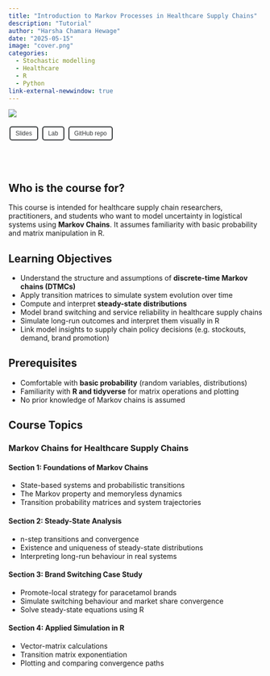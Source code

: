 ```yaml
---
title: "Introduction to Markov Processes in Healthcare Supply Chains"
description: "Tutorial"
author: "Harsha Chamara Hewage"
date: "2025-05-15"
image: "cover.png"
categories:
  - Stochastic modelling
  - Healthcare
  - R
  - Python
link-external-newwindow: true
---
```


![](cover.png){fig-align="center"}

<link rel="stylesheet" href="https://cdnjs.cloudflare.com/ajax/libs/font-awesome/6.0.0-beta3/css/all.min.css">

<style>
/* Custom button style */
button {
  background-color: transparent; /* No filling */
  border: 2px solid rgb(55, 58, 60); /* Gray border */
  color: rgb(55, 58, 60); /* Gray text */
  padding: 5px 10px;
  text-align: center;
  text-decoration: none;
  display: inline-block;
  font-size: 12px;
  margin: 4px 2px;
  cursor: pointer;
  border-radius: 5px; /* Rounded corners */
}

/* Hover effect for Journal article */
#journal-article-btn:hover {
  border-color: #0066b2; /* Blue border on hover */
  color: #0066b2; /* Blue text on hover */
}

/* Hover effect for GitHub repo */
#github-repo-btn:hover {
  border-color: #00A86B; /* Green border on hover */
  color: #00A86B; /* Green text on hover */
}
</style>

<button id="journal-article-btn" 
        onclick="window.open('materials/dl4sg_markov.html', '_blank')">
  <i class="fas fa-bookmark"></i> Slides
</button>

<button id="journal-article-btn" 
        onclick="window.open('materials/lab/01_markov_intro_lab.html', '_blank')">
  <i class="fas fa-bookmark"></i> Lab
</button>

<button id="github-repo-btn" onclick="window.open('https://github.com/chamara7h/dl4sg_markov', '_blank');">
  <i class="fab fa-github"></i> GitHub repo
</button>


<br>
<br>

## Who is the course for?

This course is intended for healthcare supply chain researchers, practitioners, and students who want to model uncertainty in logistical systems using **Markov Chains**. It assumes familiarity with basic probability and matrix manipulation in R.

## Learning Objectives

* Understand the structure and assumptions of **discrete-time Markov chains (DTMCs)**
* Apply transition matrices to simulate system evolution over time
* Compute and interpret **steady-state distributions**
* Model brand switching and service reliability in healthcare supply chains
* Simulate long-run outcomes and interpret them visually in R
* Link model insights to supply chain policy decisions (e.g. stockouts, demand, brand promotion)

## Prerequisites

* Comfortable with **basic probability** (random variables, distributions)
* Familiarity with **R and tidyverse** for matrix operations and plotting
* No prior knowledge of Markov chains is assumed

## Course Topics

### Markov Chains for Healthcare Supply Chains

#### Section 1: Foundations of Markov Chains

* State-based systems and probabilistic transitions
* The Markov property and memoryless dynamics
* Transition probability matrices and system trajectories

#### Section 2: Steady-State Analysis

* n-step transitions and convergence
* Existence and uniqueness of steady-state distributions
* Interpreting long-run behaviour in real systems

#### Section 3: Brand Switching Case Study

* Promote-local strategy for paracetamol brands
* Simulate switching behaviour and market share convergence
* Solve steady-state equations using R

#### Section 4: Applied Simulation in R

* Vector-matrix calculations
* Transition matrix exponentiation
* Plotting and comparing convergence paths
